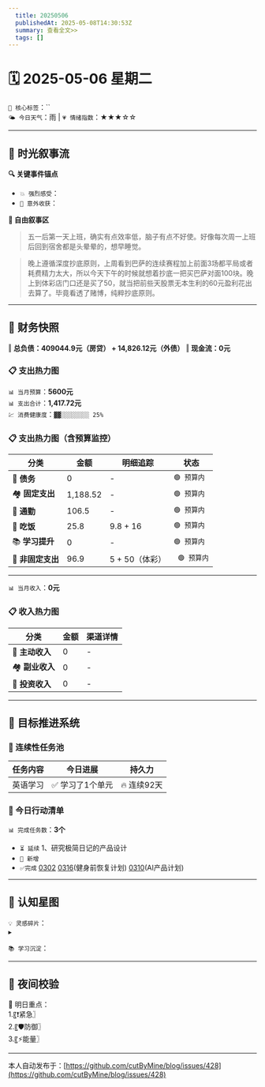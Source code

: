 ```yaml
---
  title: 20250506
  publishedAt: 2025-05-08T14:30:53Z
  summary: 查看全文>>
  tags: []
---
```


# 🗓️ 2025-05-06 星期二  
`🔑 核心标签`：``  
`🌤️ 今日天气`：雨 | `💗 情绪指数`：★★★☆☆   

---


## 🌊 **时光叙事流**
**🔍 关键事件锚点**  
- `💥 强烈感受`：                  
- `🎉 意外收获`：         

**📖 自由叙事区**  
> 五一后第一天上班，确实有点效率低，脑子有点不好使。好像每次周一上班后回到宿舍都是头晕晕的，想早睡觉。

> 晚上遵循深度抄底原则，上周看到巴萨的连续赛程加上前面3场都平局或者耗费精力太大，所以今天下午的时候就想着抄底一把买巴萨对面100块。晚上到体彩店门口还是买了50，就当把前些天股票无本生利的60元盈利花出去算了。毕竟看透了赌博，纯粹抄底原则。

---

## 💸 **财务快照**
‖ **总负债：409044.9元（房贷） + 14,826.12元（外债）**
‖ **现金流：0元**

### 📋 支出热力图

`📊 当月预算`：**5600元**  
`📊 支出合计`：**1,417.72元**  
`💹 消费健康度`：`▓▓░░░░░░░░ 25%`  
### 📋 支出热力图（含预算监控）
| 分类         | 金额    | 明细追踪                  | 状态           |
|--------------|---------|---------------------------|----------------|
| 🏦 **债务**    | 0   | -    | `🟢 预算内`   |
| 🏘️ **固定支出** | 1,188.52     |  -  | `🟢 预算内`     |
| 🚌 **通勤**     | 106.5     | -      | `🟢 预算内`     |
| 🍜 **吃饭**     |  25.8   | 9.8 + 16  | `🟢 预算内`   |
| 📚 **学习提升** | 0      | -       | `🟢 预算内`     |
| 🎲 **非固定支出** | 96.9     | 5 + 50（体彩）   | ` 🟢 预算内`  |
---

`📊 当月收入`：**0元**  

### 📋 收入热力图
| 分类         | 金额    | 渠道详情             |
|--------------|---------|-------------------------|
| 🏦 **主动收入**  | 0                | -        |
| 🏘️ **副业收入**  | 0                | -        |
| 🚌 **投资收入**  | 0                | -        |



---

## 🎯 **目标推进系统**

### 🔄 连续性任务池
| 任务内容                | 今日进展          | 持久力     |
|-------------------------|-------------------|------------|
| 英语学习         | ✅ 学习了1个单元 | 🔥 连续92天  |



### 📌 今日行动清单

`📊 完成任务数`：**3个**  
- `⏳ 延续` 1、研究极简日记的产品设计             
- `🚩 新增`   
- `✅完成` [0302](note://WEB9685e40ae7a6464db1196641a1ffd0ee)   [0316](note://WEBc1fcc89ec3e741538b703e8017b38c9f)(健身前恢复计划)  [0310](note://WEBfc89f9187c014fbe9fab88e2d09b4bde)(AI产品计划)


---

## 🌌 **认知星图**
`💡 灵感碎片`：  
▸ 


`📚 学习沉淀`：  
>    

---

## 🌃 夜间校验

🚀 明日重点：  
1.〖❗紧急〗  
2.〖🛡️防御〗  
3.〖⚡能量〗

---
本人自动发布于：[https://github.com/cutByMine/blog/issues/428](https://github.com/cutByMine/blog/issues/428)
